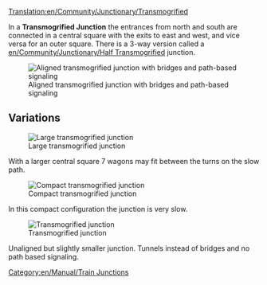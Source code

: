 [[Translation:en/Community/Junctionary/Transmogrified]]
{{en/Community/Junctionary/Navigation}}

In a '''Transmogrified Junction''' the entrances from north and south are connected in a central square with the exits to east and west, and vice versa for an outer square. There is a 3-way version called a [[en/Community/Junctionary/Half Transmogrified]] junction.

[[File:en/Community/Junctionary/Transmogrified.aligned.png|frame|none|Aligned transmogrified junction with bridges and path-based signaling]]

{{en/Community/Junctionary/Junction Criteria|Moderate|2|0|1|0|0|1|0|1|0|0|0||Broken down trains only affect the one track.|
* Quite compact.
* There are slopes on the straight tracks and at least half the turning tracks.

* Entrances and exits are offset.
}}

==Variations==

[[File:en/Community/Junctionary/Ttd.transmogrified.large.png|frame|none|Large transmogrified junction]]

With a larger central square 7 wagons may fit between the turns on the slow path.

[[File:en/Community/Junctionary/Ttd.transmogrified.compact.png|frame|none|Compact transmogrified junction]]

In this compact configuration the junction is very slow.

[[File:en/Community/Junctionary/Ttd.transmogrified.deblock.png|frame|none|Transmogrified junction]]

Unaligned but slightly smaller junction. Tunnels instead of bridges and no path based signaling.

[[Category:en/Manual/Train Junctions]]